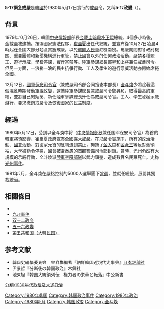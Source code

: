 {{Unreferenced|time=2021-01-15T08:30:39+00:00}}
{{Infobox military conflict
|width=
|conflict= 5·17緊急戒嚴<br><small>{{lang|ko|5·17 쿠데타}}
|partof=
|image=
|image_size=
|caption=
|date= [[1980年|1980年]][[5月17日|5月17日]]
|place= {{ROK}}全域
|territory=
|result= 非常戒严扩大化，新军部掌权，各地发生民主化运动
|combatant1= {{flagicon image|Flag of the Republic of Korea Army.svg}} [[하나회|一心会]]<br>
[[File:Flag_of_the_Republic_of_Korea_Army.svg|22px]] [[大韓民國國軍機務司令部|國軍保安司令部]]<br>
[[File:Flag_of_the_Republic_of_Korea_Armed_Forces.svg|25px]][[大韩民国国防部|国防部]]<br>
[[File:Republic_of_Korea_Joint_Chiefs_of_Staff_insignia.png|25px]][[韓國聯合參謀本部|合同参谋本部]]<br>
[[File:陸軍本部.png|25px]][[韩国陆军|陆军本部]]<br>
[[File:Capital_Defense_Command_logo.png|22px]]
[[陸軍首都防衛司令部|首都警備司令部]]<br>
[[File:육군특수전사령부.png|22px]][[韓國陸軍特戰司令部|陸軍特戰司令部]] <br>
|combatant2= {{flagicon image|Flag of South Korea.svg}} [[第四共和國_(大韓民國)|第四共和国]]
|combatant3=
|commander1= {{flagicon image|Flag of the Republic of Korea Army.svg}}中央情報部長 兼 國軍保安司令官[[全斗焕|全斗焕]]中將<br>
[[File:Flag_of_the_Republic_of_Korea_Armed_Forces.svg|22px]]國防部長{{link-ko|周永福|주영복}}<br />
[[File:Republic_of_Korea_Joint_Chiefs_of_Staff_insignia.png|25px]]合同參謀本部議長{{link-ko|柳炳贤|류병현}}大将<br />
[[File:陸軍本部.png|22px]]{{link-ko|陆军参谋总长|대한민국의_육군참모총장}}{{link-ko|李熺性|이희성_(1924년)}}大將<br />
[[File:陸軍本部.png|22px]]{{link-ko|陆军参谋次长|대한민국의_육군참모차장}}{{link-ko|黃永時|황영시}}中將<br />
[[File:Capital_Defense_Command_logo.png|22px]]首都警備司令官[[卢泰愚|卢泰愚]]少將<br>
[[File:육군특수전사령부.png|22px]]特戰司令官[[郑镐溶|郑镐溶]]少將<br />
|commander2= {{flagicon image|Flag of the President of South Korea.svg}}總統[[崔圭夏|崔圭夏]]<br>
[[File:Standard_of_the_Prime_Minister_of_the_Republic_of_Korea.svg|22px]]總理[[申鉉碻|申鉉碻]]
|commander3=
|strength1=
|strength2=
|strength3=
|polstrength3=
|milstrength1=
|milstrength2=
|milstrength3=
|casualties1=
|casualties2=
|casualties3=
|notes=
}}
'''5·17緊急戒嚴'''是[[韓國|韓國]]於1980年5月17日實行的[[戒嚴|戒嚴]]令，又稱'''5·17政變'''（{{lang|ko|5·17 쿠데타}}）。

==背景==
1979年10月26日，韓國[[韓國國家情報院|中央情報部]]部長[[金載圭|金載圭]][[朴正熙遇刺案|暗殺]][[朴正熙|朴正熙]]總統。4個多小時後，金載圭被逮捕。按照國家憲法程序，[[崔圭夏|崔圭夏]]出任代總統，並宣布從10月27日凌晨4時起在全國大部分地區實施戒嚴，以免[[朝鲜人民军|朝鲜人民軍]]趁機南侵。戒嚴期間對各政府機關、重要團體和新聞機構進行軍管，禁止國會以外的任何政治活動，嚴禁各種罷工、遊行示威，學校停課，實行宵禁等。陸軍參謀總長[[鄭昇和|鄭昇和]][[上將|上將]]兼任戒嚴司令。但另一方面，一浪接一浪的民主抗爭行動、工人及學生的遊行示威活動亦開始席捲全國。

12月12日，[[國軍機務司令部|國軍保安司令官]]（兼戒嚴司令部合同搜查本部長）[[全斗煥|全斗煥]]少將趁著這個混亂時期發動[[雙十二政變|軍事政變]]，逮捕陸軍參謀總長兼戒嚴司令[[鄭昇和|鄭昇和]]，取得最高的軍權，並將自己的姻亲、新任陸軍參謀總長{{Link-ko|李熺性|이희성 (1924년)}}升任為戒嚴司令官。工人、學生發起示威游行，要求撤銷戒嚴令及恢復國家的民主制度。

==經過==
1980年5月17日，受到以全斗煥中将（[[韓國國家情報院|中央情报部长]]兼任国军保安司令官）為首的韓軍將領影響，崔圭夏政府宣佈全國擴大戒嚴。在戒嚴令實施下，所有的政治活動、[[韩国国会|國會]]活動、對國家元首的批判遭到禁止，拘捕了[[金大中|金大中]]和[[金泳三|金泳三]]等反對派領袖，大學被勒令停課，國會被[[盧泰愚|盧泰愚]]的[[陸軍首都防衛司令部|首都警備司令部]]封鎖。當時，光州仍然有大規模的示威行動，全斗煥派[[大韓民國陸軍特戰司令部|陸軍空降部隊]]以武力鎮壓，造成數百名民眾死亡。史称[[光州事件|光州事件]]。

1981年2月，全斗煥在嚴格控制的5000人選舉團下[[1981年大韓民國總統選舉|當選]]，並就任總統，展開其獨裁統治。

==相關條目==
*{{Link-ko|國家保衛非常對策委員會|국가보위비상대책위원회}}
* [[光州事件|光州事件]]
*[[雙十二政變|双十二政变]]
* [[五一六政變|五一六政變]] 
*[[第五共和國_(大韓民國)|第五共和国（大韩民国）]]
== 参考文献 ==
*韓国史編纂委員会　金容権編著『朝鮮韓国近現代史事典』[[日本評論社|日本評論社]]
* 尹景哲『分断後の韓国政治』木鐸社
* 池東旭『韓国大統領列伝　権力者の栄華と転落』中公新書

[[Category:1980年韩国|Category:1980年韩国]]
[[Category:韩国政治事件|Category:韩国政治事件]]
[[Category:1980年政治|Category:1980年政治]]
[[Category:1980年5月|Category:1980年5月]]
[[Category:韩国政变|Category:韩国政变]]
[[Category:全斗焕|Category:全斗焕]]
[[分類:1980年代政變及未遂政變|分類:1980年代政變及未遂政變]]